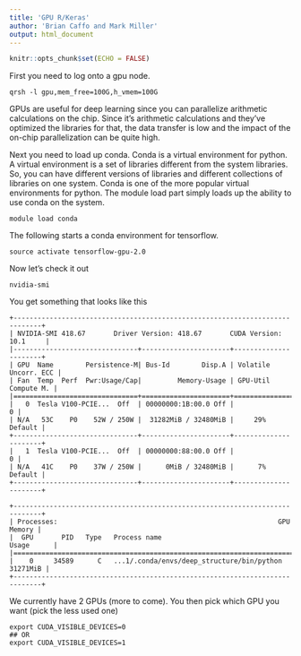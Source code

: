 ```yaml
---
title: 'GPU R/Keras'
author: 'Brian Caffo and Mark Miller'
output: html_document
---
```


```r
knitr::opts_chunk$set(ECHO = FALSE)
```

First you need to log onto a gpu node.

```
qrsh -l gpu,mem_free=100G,h_vmem=100G
```

GPUs are useful for deep learning since you can parallelize arithmetic calculations on the chip. Since it's
arithmetic calculations and they've optimized the libraries for that, the data transfer is low and the 
impact of the on-chip parallelization can be quite high.


Next you need to load up conda. Conda is a virtual environment for python. A virtual environment is a 
set of libraries different from the system libraries. So, you can have different versions of libraries
and different collections of libraries on one system. Conda is one of the more popular virtual environments
for python. The module load part simply loads up the ability to use conda on the system.

```
module load conda
```

The following starts a conda environment for tensorflow.
```
source activate tensorflow-gpu-2.0
```

Now let's check it out
```
nvidia-smi
```
You get something that looks like this
```
+-----------------------------------------------------------------------------+
| NVIDIA-SMI 418.67       Driver Version: 418.67       CUDA Version: 10.1     |
|-------------------------------+----------------------+----------------------+
| GPU  Name        Persistence-M| Bus-Id        Disp.A | Volatile Uncorr. ECC |
| Fan  Temp  Perf  Pwr:Usage/Cap|         Memory-Usage | GPU-Util  Compute M. |
|===============================+======================+======================|
|   0  Tesla V100-PCIE...  Off  | 00000000:1B:00.0 Off |                    0 |
| N/A   53C    P0    52W / 250W |  31282MiB / 32480MiB |     29%      Default |
+-------------------------------+----------------------+----------------------+
|   1  Tesla V100-PCIE...  Off  | 00000000:88:00.0 Off |                    0 |
| N/A   41C    P0    37W / 250W |      0MiB / 32480MiB |      7%      Default |
+-------------------------------+----------------------+----------------------+
                                                                               
+-----------------------------------------------------------------------------+
| Processes:                                                       GPU Memory |
|  GPU       PID   Type   Process name                             Usage      |
|=============================================================================|
|    0     34589      C   ...1/.conda/envs/deep_structure/bin/python 31271MiB |
+-----------------------------------------------------------------------------+
```

We currently have 2 GPUs (more to come). You then pick which GPU you want (pick the less used one)

```
export CUDA_VISIBLE_DEVICES=0
## OR
export CUDA_VISIBLE_DEVICES=1
```
